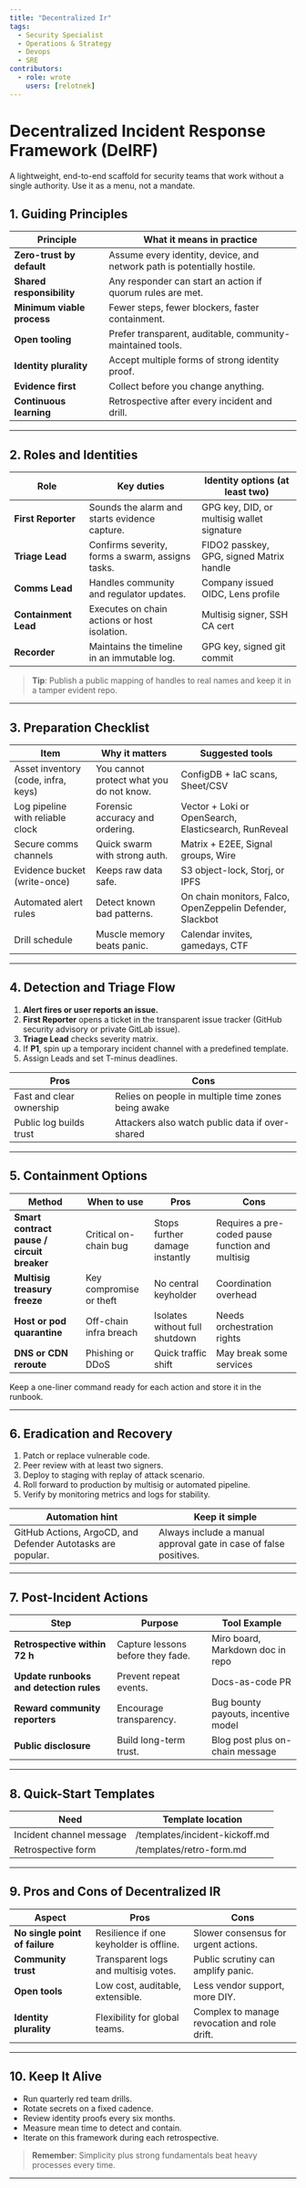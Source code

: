 ```yaml
---
title: "Decentralized Ir"
tags:
  - Security Specialist
  - Operations & Strategy
  - Devops
  - SRE
contributors:
  - role: wrote
    users: [relotnek]
---
```


<TagProvider>
<TagFilter />

# Decentralized Incident Response Framework (DeIRF)

<TagList tags={frontmatter.tags} />
<AttributionList contributors={frontmatter.contributors} />

A lightweight, end-to-end scaffold for security teams that work without a single authority.
Use it as a menu, not a mandate.

## 1. Guiding Principles

| Principle | What it means in practice |
|-----------|---------------------------|
| **Zero-trust by default** | Assume every identity, device, and network path is potentially hostile. |
| **Shared responsibility** | Any responder can start an action if quorum rules are met. |
| **Minimum viable process** | Fewer steps, fewer blockers, faster containment. |
| **Open tooling** | Prefer transparent, auditable, community-maintained tools. |
| **Identity plurality** | Accept multiple forms of strong identity proof. |
| **Evidence first** | Collect before you change anything. |
| **Continuous learning** | Retrospective after every incident and drill. |

---

## 2. Roles and Identities

| Role | Key duties | Identity options (at least two) |
|------|-----------|----------------------------------|
| **First Reporter** | Sounds the alarm and starts evidence capture. | GPG key, DID, or multisig wallet signature |
| **Triage Lead** | Confirms severity, forms a swarm, assigns tasks. | FIDO2 passkey, GPG, signed Matrix handle |
| **Comms Lead** | Handles community and regulator updates. | Company issued OIDC, Lens profile |
| **Containment Lead** | Executes on chain actions or host isolation. | Multisig signer, SSH CA cert |
| **Recorder** | Maintains the timeline in an immutable log. | GPG key, signed git commit |

> **Tip**: Publish a public mapping of handles to real names and keep it in a tamper evident repo.

---

## 3. Preparation Checklist

| Item | Why it matters | Suggested tools |
|------|----------------|-----------------|
| Asset inventory (code, infra, keys) | You cannot protect what you do not know. | ConfigDB + IaC scans, Sheet/CSV |
| Log pipeline with reliable clock | Forensic accuracy and ordering. | Vector + Loki or OpenSearch, Elasticsearch, RunReveal |
| Secure comms channels | Quick swarm with strong auth. | Matrix + E2EE, Signal groups, Wire |
| Evidence bucket (write-once) | Keeps raw data safe. | S3 object-lock, Storj, or IPFS |
| Automated alert rules | Detect known bad patterns. | On chain monitors, Falco, OpenZeppelin Defender, Slackbot |
| Drill schedule | Muscle memory beats panic. | Calendar invites, gamedays, CTF |

---

## 4. Detection and Triage Flow

1. **Alert fires or user reports an issue.**
2. **First Reporter** opens a ticket in the transparent issue tracker (GitHub security advisory or private GitLab
issue).
3. **Triage Lead** checks severity matrix.
4. If **P1**, spin up a temporary incident channel with a predefined template.
5. Assign Leads and set T-minus deadlines.

| Pros | Cons |
|------|------|
| Fast and clear ownership | Relies on people in multiple time zones being awake |
| Public log builds trust | Attackers also watch public data if over-shared |

---

## 5. Containment Options

| Method | When to use | Pros | Cons |
|--------|-------------|------|------|
| **Smart contract pause / circuit breaker** | Critical on-chain bug | Stops further damage instantly | Requires a pre-coded pause function and multisig |
| **Multisig treasury freeze** | Key compromise or theft | No central keyholder | Coordination overhead |
| **Host or pod quarantine** | Off-chain infra breach | Isolates without full shutdown | Needs orchestration rights |
| **DNS or CDN reroute** | Phishing or DDoS | Quick traffic shift | May break some services |

Keep a one-liner command ready for each action and store it in the runbook.

---

## 6. Eradication and Recovery

1. Patch or replace vulnerable code.
2. Peer review with at least two signers.
3. Deploy to staging with replay of attack scenario.
4. Roll forward to production by multisig or automated pipeline.
5. Verify by monitoring metrics and logs for stability.

| Automation hint | Keep it simple |
|-----------------|----------------|
| GitHub Actions, ArgoCD, and Defender Autotasks are popular. | Always include a manual approval gate in case of false positives. |

---

## 7. Post-Incident Actions

| Step | Purpose | Tool Example |
|------|---------|-------------|
| **Retrospective within 72 h** | Capture lessons before they fade. | Miro board, Markdown doc in repo |
| **Update runbooks and detection rules** | Prevent repeat events. | Docs-as-code PR |
| **Reward community reporters** | Encourage transparency. | Bug bounty payouts, incentive model |
| **Public disclosure** | Build long-term trust. | Blog post plus on-chain message |

---

## 8. Quick-Start Templates

| Need | Template location |
|------|-------------------|
| Incident channel message | /templates/incident-kickoff.md |
| Retrospective form | /templates/retro-form.md |

---

## 9. Pros and Cons of Decentralized IR

| Aspect | Pros | Cons |
|--------|------|------|
| **No single point of failure** | Resilience if one keyholder is offline. | Slower consensus for urgent actions. |
| **Community trust** | Transparent logs and multisig votes. | Public scrutiny can amplify panic. |
| **Open tools** | Low cost, auditable, extensible. | Less vendor support, more DIY. |
| **Identity plurality** | Flexibility for global teams. | Complex to manage revocation and role drift. |

---

## 10. Keep It Alive

- Run quarterly red team drills.
- Rotate secrets on a fixed cadence.
- Review identity proofs every six months.
- Measure mean time to detect and contain.
- Iterate on this framework during each retrospective.

> **Remember**: Simplicity plus strong fundamentals beat heavy processes every time.

---

</TagProvider>
<ContributeFooter />
